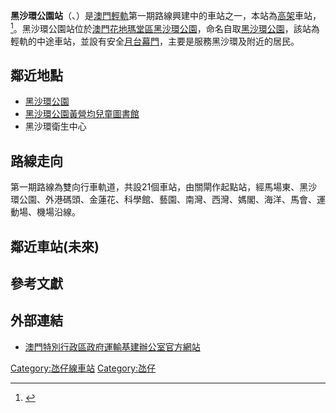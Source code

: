 {{Future public transportation}}
{{MO future infrastructure}}

{{Pathnav|澳門輕軌系統|第一期|frame=1}}
{{Infobox station
|name = 黑沙環公園站
|native_name = Jardim Areia Preta
|native_name_lang = pt
|linecolour=#FF0000
|image = 
|code = 
|operator = <!-- 注释出：[[file:Metro_Ligeiro_de_Macau.png|35px]] -->[[澳門輕軌|澳門輕軌]]
|lines = [[澳門半島線|澳門半島線]]
|type = [[架空車站|架空車站]]
|platforms = [[側式月台|側式月台]]
|opening= 未定
|address = {{MAC}}[[花地瑪堂區|花地瑪堂區]]勞動節大馬路
|Linename1=[[澳氹線|澳氹線]]
|pre1=馬場東
|next1=外港碼頭
}}
'''黑沙環公園站'''（{{lang-pt|Jardim Areia Preta}}、{{lang-en|'''Hac Sa Van Park Station'''}}）是[[澳門輕軌|澳門輕軌]]第一期路線興建中的車站之一，本站為[[高架|高架]]車站，<ref>{{cite news |title=議員支持城市日馬路方案 |url=http://www.macaodaily.com/html/2014-04/12/content_893947.htm |publisher=[[澳門日報|澳門日報]]A7版 |date=2014年4月12日 |deadurl=yes |archiveurl=https://web.archive.org/web/20140413132450/http://www.macaodaily.com/html/2014-04/12/content_893947.htm |archivedate=2014年4月13日 |accessdate=2014年4月12日 }}{{zh-hant}}</ref>。黑沙環公園站位於[[澳門|澳門]][[花地瑪堂區|花地瑪堂區]][[黑沙環公園|黑沙環公園]]，命名自取[[黑沙環公園|黑沙環公園]]，該站為輕軌的中途車站，並設有安全[[月台幕門|月台幕門]]，主要是服務黑沙環及附近的居民。

==鄰近地點==
*[[黑沙環公園|黑沙環公園]]
*[[黃營均圖書館|黑沙環公園黃營均兒童圖書館]]
*黑沙環衛生中心

==路線走向==
第一期路線為雙向行車軌道，共設21個車站，由關閘作起點站，經馬場東、黑沙環公園、外港碼頭、金蓮花、科學館、藝園、南灣、西灣、媽閣、海洋、馬會、運動場、機場沿線。

{{澳門輕軌路線|MLRT_future}}

== 鄰近車站(未來) ==
{{start rail box|[[澳門輕軌|澳門輕軌]]}}
{{s-inop|[[馬場東站|馬場東站]]|[[關閘站|關閘]]方向}}
{{s-line|黑沙環公園<br/>[[澳門輕軌系統第一期路線|第一期]](興建中)||#FF0000}}
{{s-inop|[[外港碼頭站|外港碼頭站]]|[[氹仔碼頭站|氹仔碼頭]]方向}}
{{end box}}

==參考文獻==
{{reflist}}

==外部連結==
*[http://www.git.gov.mo 澳門特別行政區政府運輸基建辦公室官方網站]{{Wayback|url=http://www.git.gov.mo/ |date=20161205133708 }}

{{MO-rail-stub}}

[[Category:氹仔線車站|Category:氹仔線車站]]
[[Category:氹仔|Category:氹仔]]
